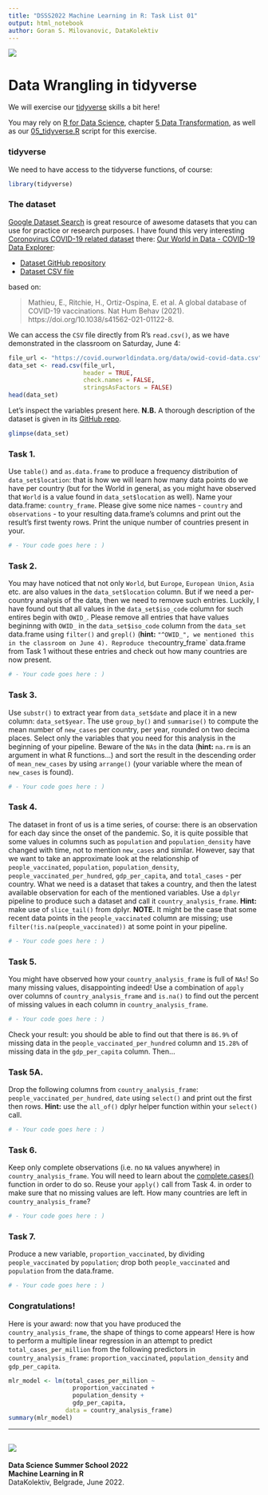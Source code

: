 ```yaml
---
title: "DSSS2022 Machine Learning in R: Task List 01"
output: html_notebook
author: Goran S. Milovanovic, DataKolektiv
---
```


![](DK_Logo_White_150.png)

# Data Wrangling in tidyverse

We will exercise our [tidyverse](https://www.tidyverse.org/) skills a bit here!

You may rely on [R for Data Science](https://r4ds.had.co.nz/), chapter [5 Data Transformation](https://r4ds.had.co.nz/transform.html), as well as our [05_tidyverse.R](https://github.com/datakolektiv/dsss2022/blob/main/week01/05_tidyverse.R) script for this exercise.

### tidyverse

We need to have access to the tidyverse functions, of course:

```r
library(tidyverse)
```

### The dataset

[Google Dataset Search](https://datasetsearch.research.google.com/) is great resource of awesome datasets that you can use for practice or research purposes. I have found this very interesting [Coronovirus COVID-19 related dataset](https://datasetsearch.research.google.com/search?src=3&query=coronavirus%20covid-19&docid=L2cvMTFqOWI4MTRjdA%3D%3D) there: [Our World in Data - COVID-19 Data Explorer](https://ourworldindata.org/explorers/coronavirus-data-explorer):

- [Dataset GitHub repository](https://github.com/owid/covid-19-data/tree/master/public/data)
- [Dataset CSV file](https://covid.ourworldindata.org/data/owid-covid-data.csv)

based on: 

> Mathieu, E., Ritchie, H., Ortiz-Ospina, E. et al. A global database of COVID-19 vaccinations. Nat Hum Behav (2021). https://doi.org/10.1038/s41562-021-01122-8.

We can access the `CSV` file directly from R's `read.csv()`, as we have demonstrated in the classroom on Saturday, June 4:

```r
file_url <- "https://covid.ourworldindata.org/data/owid-covid-data.csv"
data_set <- read.csv(file_url, 
                     header = TRUE,
                     check.names = FALSE,
                     stringsAsFactors = FALSE)
head(data_set)
```

Let's inspect the variables present here. **N.B.** A thorough description of the dataset is given in its [GitHub repo](https://github.com/owid/covid-19-data/tree/master/public/data).

```r
glimpse(data_set)
```

### Task 1. 

Use `table()` and `as.data.frame` to produce a frequency distribution of `data_set$location`: that is how we will learn how many data points do we have per country (but for the World in general, as you might have observed that `World` is a value found in `data_set$location` as well). Name your data.frame: `country_frame`. Please give some nice names - `country` and `observations` - to your resulting data.frame's columns and print out the result's first twenty rows. Print the unique number of countries present in your.

```r
# - Your code goes here : )
```

### Task 2. 

You may have noticed that not only `World`, but `Europe`, `European Union`, `Asia` etc. are also values in the `data_set$location` column. But if we need a per-country analysis of the data, then we need to remove such entries. Luckily, I have found out that all values in the `data_set$iso_code` column for such entires begin with `OWID_`. Please remove all entries that have values begininng with `OWID_` in the `data_set$iso_code` column from the `data_set` data.frame using `filter()` and `grepl()` (**hint:** `"^OWID_", we mentioned this in the classroom on June 4). Reproduce the `country_frame` data.frame from Task 1 without these entries and check out how many countries are now present.

```r
# - Your code goes here : )
```

### Task 3. 

Use `substr()` to extract year from `data_set$date` and place it in a new column: `data_set$year`. The use `group_by()` and `summarise()` to compute the mean number of `new_cases` per country, per year, rounded on two decima places. Select only the variables that you need for this analysis in the beginning of your pipeline. Beware of the `NAs` in the data (**hint:** `na.rm` is an argument in what R functions...) and sort the result in the descending order of `mean_new_cases` by using `arrange()` (your variable where the mean of `new_cases` is found).

```r
# - Your code goes here : )
```

### Task 4. 

The dataset in front of us is a time series, of course: there is an observation for each day since the onset of the pandemic. So, it is quite possible that some values in columns such as `population` and `population_density` have changed with time, not to mention `new_cases` and similar. However, say that we want to take an approximate look at the relationship of `people_vaccinated`, `population`, `population_density`, `people_vaccinated_per_hundred`, `gdp_per_capita`, and `total_cases` - per country. What we need is a dataset that takes a country, and then the latest available observation for each of the mentioned variables. Use a `dplyr` pipeline to produce such a dataset and call it `country_analysis_frame`. **Hint:** make use of `slice_tail()` from dplyr. **NOTE.** It might be the case that some recent data points in the `people_vaccinated` column are missing; use `filter(!is.na(people_vaccinated))` at some point in your pipeline.

```r
# - Your code goes here : )
```

### Task 5. 

You might have observed how your `country_analysis_frame` is full of `NAs`! So many missing values, disappointing indeed! Use a combination of `apply` over columns of `country_analysis_frame` and `is.na()` to find out the percent of missing values in each column in `country_analysis_frame`.

```r
# - Your code goes here : )
```

Check your result: you should be able to find out that there is `86.9%` of missing data in the `people_vaccinated_per_hundred` column and `15.28%` of missing data in the `gdp_per_capita` column. Then... 

### Task 5A. 

Drop the following columns from `country_analysis_frame`: `people_vaccinated_per_hundred`, `date` using `select()` and print out the first then rows. **Hint:** use the `all_of()` dplyr helper function within your `select()` call.

```r
# - Your code goes here : )
```

### Task 6.

Keep only complete observations (i.e. no `NA` values anywhere) in `country_analysis_frame`. You will need to learn about the [complete.cases()](https://www.rdocumentation.org/packages/stats/versions/3.6.2/topics/complete.cases) function in order to do so. Reuse your `apply()` call from Task 4. in order to make sure that no missing values are left. How many countries are left in `country_analysis_frame`?

```r
# - Your code goes here : )
```

### Task 7.

Produce a new variable, `proportion_vaccinated`, by dividing `people_vaccinated` by `population`; drop both `people_vaccinated` and `population` from the data.frame.

```r
# - Your code goes here : )
```


### Congratulations!

Here is your award: now that you have produced  the `country_analysis_frame`, the shape of things to come appears! Here is how to perform a multiple linear regression in an attempt to predict `total_cases_per_million` from the following predictors in `country_analysis_frame`: `proportion_vaccinated`, `population_density` and `gdp_per_capita`.

```r
mlr_model <- lm(total_cases_per_million ~ 
                  proportion_vaccinated + 
                  population_density + 
                  gdp_per_capita, 
                data = country_analysis_frame)
summary(mlr_model)
```

--- 

![](dsss2022_startit_add.jpg)
--- 

**Data Science Summer School 2022** <br>
**Machine Learning in R** <br>
DataKolektiv, Belgrade, June 2022.